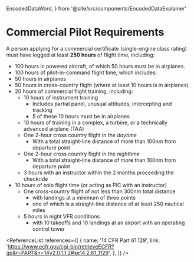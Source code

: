   EncodedDataWord,
} from '@site/src/components/EncodedDataExplainer'

# Commercial Pilot Requirements

A person applying for a commercial certificate (single-engine class rating) must
have logged at least **250 hours** of flight time, including:

- 100 hours in powered aircraft, of which 50 hours must be in airplanes.
- 100 hours of pilot-in-command flight time, which includes:
- 50 hours in airplanes
- 50 hours in cross-country flight (where at least 10 hours is in airplanes)
- 20 hours of commercial flight training, including:
  - 10 hours of instrument training
    - Includes partial panel, unusual attitudes, intercepting and tracking
    - 5 of these 10 hours must be in airplanes
  - 10 hours of training in a complex, a turbine, or a technically advanced
    airplane (TAA)
  - One 2-hour cross country flight in the _daytime_
    - With a total straight-line distance of more than 100nm from departure
      point
  - One 2-hour cross country flight in the _nighttime_
    - With a total straight-line distance of more than 100nm from departure
      point
  - 3 hours with an instructor within the 2 months proceeding the checkride
- 10 hours of solo flight time (or acting as PIC with an instructor)
  - One cross-country flight of not less than 300nm total distance
    - with landings at a minimum of three points
    - one of which is a straight-line distance of at least 250 nautical miles
  - 5 hours in night VFR conditions
    - with 10 takeoffs and 10 landings at an airport with an operating control
      tower

<Reg part="61.129" />

<ReferenceList
  references={[
    {
      name: '14 CFR Part 61.129',
      link: 'https://www.ecfr.gov/cgi-bin/retrieveECFR?gp&r=PART&n=14y2.0.1.1.2#se14.2.61_1129',
    },
  ]}
/>
